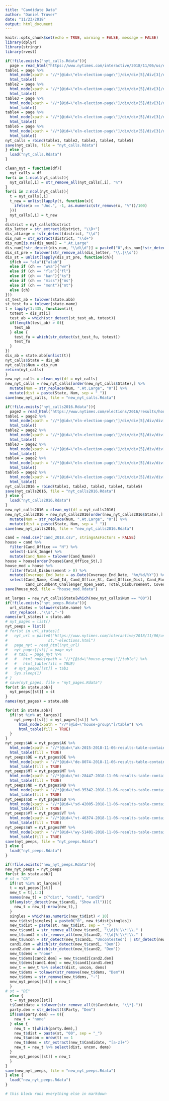 ```yaml
---
title: "Candidate Data"
author: "Daniel Truver"
date: "11/23/2018"
output: html_document
---
```


```r
knitr::opts_chunk$set(echo = TRUE, warning = FALSE, message = FALSE)
library(dplyr)
library(stringr)
library(rvest)
```

```r
if(!file.exists("nyt_calls.Rdata")){
  page = read_html("https://www.nytimes.com/interactive/2018/11/06/us/elections/results-house-elections.html")
table1 = page %>%
  html_node(xpath = "//*[@id=\"eln-election-page\"]/div/div[5]/div[3]/div[2]/div[1]/table") %>%
  html_table()
table2 = page %>%
  html_node(xpath = "//*[@id=\"eln-election-page\"]/div/div[5]/div[3]/div[2]/div[2]/table") %>%
  html_table()
table3 = page %>% 
  html_node(xpath = "//*[@id=\"eln-election-page\"]/div/div[5]/div[3]/div[2]/div[3]/table") %>%
  html_table()
table4 = page %>%
  html_node(xpath = "//*[@id=\"eln-election-page\"]/div/div[5]/div[3]/div[2]/div[4]/table") %>%
  html_table()
table5 = page %>%
  html_node(xpath = "//*[@id=\"eln-election-page\"]/div/div[5]/div[3]/div[2]/div[5]/table") %>%
  html_table()
nyt_calls = rbind(table1, table2, table3, table4, table5)
save(nyt_calls, file = "nyt_calls.Rdata")
} else {
  load("nyt_calls.Rdata")
}
```


```r
clean_nyt = function(df){
  nyt_calls = df
for(i in 1:ncol(nyt_calls)){
  nyt_calls[,i] = str_remove_all(nyt_calls[,i], "%")
}
for(i in 2:ncol(nyt_calls)){
  t = nyt_calls[,i]
  t_new = unlist(lapply(t, function(x){
    ifelse(x == "Unc.", -1, as.numeric(str_remove(x, "%"))/100)
  }))
  nyt_calls[,i] = t_new
}
district = nyt_calls$District
dis_letter = str_extract(district, "\\D+")
dis_atLarge = !str_detect(district, "\\d")
dis_num = str_extract(district, "\\d+")
dis_num[is.na(dis_num)] = ".At.Large"
dis_num[!str_detect(dis_num, "\\d\\d")] = paste0("0",dis_num[!str_detect(dis_num, "\\d\\d")])
dis_st_pre = tolower(str_remove_all(dis_letter, "\\.|\\s"))
dis_st = unlist(lapply(dis_st_pre, function(ch){
  if(ch == "ala"){"alab"} 
  else if (ch == "wva"){"wv"}
  else if (ch == "fla"){"fl"}
  else if (ch == "kan"){"ks"}
  else if (ch == "miss"){"ms"}
  else if (ch == "mont"){"mt"}
  else {ch}
}))
st_test_ab = tolower(state.abb)
st_test_fu = tolower(state.name)
t = lapply(1:435, function(i){
  totest = dis_st[i]
  test_ab = which(str_detect(st_test_ab, totest))
  if(length(test_ab) > 0){
    test_ab
  } else {
    test_fu = which(str_detect(st_test_fu, totest))
    test_fu
  }
})
dis_ab = state.abb[unlist(t)]
nyt_calls$State = dis_ab
nyt_calls$Num = dis_num
return(nyt_calls)
}
new_nyt_calls = clean_nyt(df = nyt_calls)
new_nyt_calls = new_nyt_calls[order(new_nyt_calls$State),] %>%
  mutate(Num = str_replace(Num, ".At.Large", "0")) %>%
  mutate(dist = paste(State, Num, sep = "_"))
save(new_nyt_calls, file = "new_nyt_calls.Rdata")
```

```r
if(!file.exists("nyt_calls2016.Rdata")){
  page2 = read_html("https://www.nytimes.com/elections/2016/results/house")
table1 = page2 %>%
  html_node(xpath = "//*[@id=\"eln-election-page\"]/div/div[5]/div/div[2]/div[1]/table") %>%
  html_table()
table2 = page2 %>%
  html_node(xpath = "//*[@id=\"eln-election-page\"]/div/div[5]/div/div[2]/div[2]/table") %>%
  html_table()
table3 = page2 %>% 
  html_node(xpath = "//*[@id=\"eln-election-page\"]/div/div[5]/div/div[2]/div[3]/table") %>%
  html_table()
table4 = page2 %>%
  html_node(xpath = "//*[@id=\"eln-election-page\"]/div/div[5]/div/div[2]/div[4]/table") %>%
  html_table()
table5 = page2 %>%
  html_node(xpath = "//*[@id=\"eln-election-page\"]/div/div[5]/div/div[2]/div[5]/table") %>%
  html_table()
nyt_calls2016 = rbind(table1, table2, table3, table4, table5)
save(nyt_calls2016, file = "nyt_calls2016.Rdata")
} else {
  load("nyt_calls2016.Rdata")
}
new_nyt_calls2016 = clean_nyt(df = nyt_calls2016)
new_nyt_calls2016 = new_nyt_calls2016[order(new_nyt_calls2016$State),] %>%
  mutate(Num = str_replace(Num, ".At.Large", "0")) %>%
  mutate(dist = paste(State, Num, sep = "_"))
save(new_nyt_calls2016, file = "new_nyt_calls2016.Rdata")
```

```r
cand = read.csv("cand_2018.csv", stringsAsFactors = FALSE)
house = cand %>%
  filter(Cand_Office == "H") %>%
  select(-Link_Image) %>%
  mutate(Cand_Name = tolower(Cand_Name)) 
house = house[order(house$Cand_Office_St),]
house_mod = house %>%
  filter(Total_Disbursement > 0) %>%
  mutate(Coverage_End_Date = as.Date(Coverage_End_Date, "%m/%d/%Y")) %>%
  select(Cand_Name, Cand_Id, Cand_Office_St, Cand_Office_Dist, Cand_Party_Affiliation,
         Cand_Incumbent_Challenger_Open_Seat, Total_Disbursement, Coverage_End_Date)
save(house_mod, file = "house_mod.Rdata")
```



```r
at_larges = new_nyt_calls$State[which(new_nyt_calls$Num == "00")]
if(!file.exists("nyt_peeps.Rdata")){
  url_states = tolower(state.name) %>%
  str_replace(.,"\\s","-")
names(url_states) = state.abb
# nyt_pages = list()
nyt_peeps = list()
# for(st in url_states){
#   nyt_url = paste0("https://www.nytimes.com/interactive/2018/11/06/us/elections/results-",
#                  st,"-elections.html")
#   page_nyt = read_html(nyt_url)
#   nyt_pages[[st]] = page_nyt
#   # tab1 = page_nyt %>%
#   #   html_node(xpath = "//*[@id=\"house-group\"]/table") %>%
#   #   html_table(fill = TRUE)
#   # nyt_peeps[[st]] = tab1
#   Sys.sleep(1)
# }
# save(nyt_pages, file = "nyt_pages.Rdata")
for(st in state.abb){
  nyt_peeps[[st]] = st
}
names(nyt_pages) = state.abb

for(st in state.abb){
  if(!st %in% at_larges){
    nyt_peeps[[st]] = nyt_pages[[st]] %>% 
      html_node(xpath = "//*[@id=\"house-group\"]/table") %>% 
      html_table(fill = TRUE)
  }
}
nyt_peeps$AK = nyt_pages$AK %>% 
  html_node(xpath = "//*[@id=\"ak-2015-2018-11-06-results-table-container\"]/table") %>%
  html_table(fill = TRUE)
nyt_peeps$DE = nyt_pages$DE %>%
  html_node(xpath = "//*[@id=\"de-8074-2018-11-06-results-table-container\"]/table") %>%
  html_table(fill = TRUE)
nyt_peeps$MT = nyt_pages$MT %>%
  html_node(xpath = "//*[@id=\"mt-28447-2018-11-06-results-table-container\"]/table") %>%
  html_table(fill = TRUE)
nyt_peeps$ND = nyt_pages$ND %>%
  html_node(xpath = "//*[@id=\"nd-35342-2018-11-06-results-table-container\"]/table") %>%
  html_table(fill = TRUE) 
nyt_peeps$SD = nyt_pages$SD %>%
  html_node(xpath = "//*[@id=\"sd-42005-2018-11-06-results-table-container\"]/table") %>%
  html_table(fill = TRUE)
nyt_peeps$VT = nyt_pages$VT %>%
  html_node(xpath = "//*[@id=\"vt-46374-2018-11-06-results-table-container\"]/table") %>%
  html_table(fill = TRUE)
nyt_peeps$WY = nyt_pages$WY %>%
  html_node(xpath = "//*[@id=\"wy-51401-2018-11-06-results-table-container\"]/table") %>%
  html_table(fill = TRUE)
save(nyt_peeps, file = "nyt_peeps.Rdata")
} else {
  load("nyt_peeps.Rdata")
}
```

```r
if(!file.exists("new_nyt_peeps.Rdata")){
new_nyt_peeps = nyt_peeps
for(st in state.abb){
# st = "CA"
  if(!st %in% at_larges){
  t = nyt_peeps[[st]]
  new_t = t[,1:3]
  names(new_t) = c("dist", "cand1", "cand2")
  if(any(str_detect(new_t$cand1, "Show all"))){
    new_t = new_t[-nrow(new_t),]
  }
  singles = which(as.numeric(new_t$dist) < 10)
  new_t$dist[singles] = paste0("0", new_t$dist[singles])
  new_t$dist = paste(st, new_t$dist, sep = "_")
  new_t$cand1 = str_remove_all(new_t$cand1, "\\d|%|\\*|\\." )
  new_t$cand2 = str_remove_all(new_t$cand2, "\\d|%|\\*|\\." )
  new_t$uncon = str_detect(new_t$cand1, "Uncontested") | str_detect(new_t$cand2, "Uncontested")
  cand1.dem = which(str_detect(new_t$cand1, "Dem"))
  cand2.dem = which(str_detect(new_t$cand2, "Dem"))
  new_t$dems = "none"
  new_t$dems[cand2.dem] = new_t$cand2[cand2.dem]
  new_t$dems[cand1.dem] = new_t$cand1[cand1.dem]
  new_t = new_t %>% select(dist, uncon, dems)
  new_t$dems = tolower(str_remove(new_t$dems, "Dem"))
  new_t$dems = str_remove(new_t$dems, "-")
  new_nyt_peeps[[st]] = new_t
  }
# st = "DE"
  else {
  t = nyt_peeps[[st]]
  t$Candidate = tolower(str_remove_all(t$Candidate, "\\*|-"))
  party.dem = str_detect(t$Party, "Dem")
  if(sum(party.dem) == 0){
    new_t = "none"
  } else {
    new_t = t[which(party.dem),]
    new_t$dist = paste(st, "00", sep = "_")
    new_t$uncon = nrow(t) == 1
    new_t$dems = str_extract(new_t$Candidate, "[a-z]+")
    new_t = new_t %>% select(dist, uncon, dems)
  }
  new_nyt_peeps[[st]] = new_t
  }
}
save(new_nyt_peeps, file = "new_nyt_peeps.Rdata")
} else {
  load("new_nyt_peeps.Rdata")
}
```

<!--
```r
if(!file.exists("peeps.Rdata")){
wiki_page = read_html("https://en.wikipedia.org/wiki/United_States_House_of_Representatives_elections,_2018#Alabama")
test_xpath = paste0("//*[@id=\"mw-content-text\"]/div/table[",1:50+12,"]")
test = lapply(test_xpath, function(x_path){
  wiki_page %>%
    html_node(xpath = x_path) %>%
    html_table(fill = TRUE)
})
names(test) = state.abb
peeps = test
save(peeps, file = "peeps.Rdata")
} else {
  load("peeps.Rdata")
}
```

```r
peeps[["PA"]] = peeps[["PA"]][-c(4,19),]
new_peeps = lapply(state.abb, function(st){
# for (st in state.abb){
t = peeps[[st]]
t = t[-1,]
if(nrow(t) == 1){
  t[1,1] = str_replace(t[1,1], "at-large", "0")
}
names(t)[2] = "district_numbers"
names(t)[3] = "incumbent_name"
names(t)[4] = "incumbent_party"
t_names = t$Candidates
t_first = str_extract(t_names, "^(.+?)\\[")
t_second = str_extract(t_names, "\\].+\\[")
t_first_let = str_remove_all(t_first, "[^a-zA-Z\\s]+")
t_second_let = str_remove_all(t_second, "[^a-zA-Z\\s]+")
t$cand1 = t_first_let
t$cand2 = t_second_let
t = t %>% select(District, cand1, cand2)
t$num = str_extract(t$District, "\\d+")
t$District = str_remove_all(t$District, "\\s\\d+")
names(t)[1] = "state"
abbr = state.abb[which(str_detect(t$state[1], state.name))]
single_digit = which(str_detect(t$num, "^\\d$"))
t$num[single_digit] = paste0("0", t$num[single_digit])
rownames(t) = paste(abbr, t$num, sep = "_")
t = t %>% select(-state, -num)
dems1 = which(str_detect(t$cand1, "Democratic"))
dems2 = which(str_detect(t$cand2, "Democratic"))
tofill = rep(NA, nrow(t))
tofill[-c(dems1, dems2)] = "none"
tofill[dems1] = str_remove(t$cand1[dems1], "Democratic")
tofill[dems2] = str_remove(t$cand2[dems2], "Democratic")
t$dems = tofill
t$uncon = str_detect(t$dems, "Unopposed")
t$dems = str_remove(t$dems, "Unopposed")
t = t[,c("dems", "uncon")]
t
# }
})
names(new_peeps) = state.abb
save(new_peeps, file = "new_peeps.Rdata")
```
--->

```r
# this block runs everything else in markdown
```

